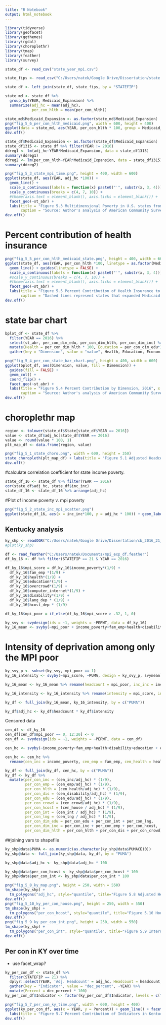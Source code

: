 ```yaml
---
title: "R Notebook"
output: html_notebook
---
```


```r
library(tidyverse)
library(geofacet)
library(ggthemes)
library(rgdal)
library(choroplethr)
library(tmap)
library(feather)
library(survey)
```

```r
state_df <- read_csv("state_year_mpi.csv")
```

```r
state_fips <- read_csv("C:/Users/natek/Google Drive/Dissertation/state names and medicaid.csv")
```

```r
state_df <- left_join(state_df, state_fips, by = "STATEFIP")
```

```r
state_md <- state_df %>%
  group_by(YEAR, Medicaid_Expansion) %>%
  summarize(adj_hc = mean(adj_hc),
            per_con_hlth = mean(per_con_hlth))

state_md$Medicaid_Expansion <- as.factor(state_md$Medicaid_Expansion)
png("fig_5_6_per_con_hlth_medicaid.png", width = 600, height = 400)
ggplot(data = state_md, aes(YEAR, per_con_hlth * 100, group = Medicaid_Expansion, linetype = Medicaid_Expansion)) + geom_line() + labs(title = "Figure 5.6 Percent Contribution of Health Insurance over time", x = "Year", y = "Percent Contribution of Health Insurance") + theme_tufte() + scale_linetype_discrete(name = "Medicaid\nExpansion", breaks = c("1", "0"), labels = c("Yes", "No"))
dev.off()
```

```r
state_df$Medicaid_Expansion <- as.factor(state_df$Medicaid_Expansion)
state_df1315 <- state_df %>% filter(YEAR != 2016)
ddreg1 <- lm(adj_hc~YEAR*Medicaid_Expansion, data = state_df1315)
summary(ddreg1)
ddreg2 <- lm(per_con_hlth~YEAR*Medicaid_Expansion, data = state_df1315)
summary(ddreg2)
```



```r
png("fig_5_3_state_mpi_time.png", height = 400, width = 600)
ggplot(state_df, aes(YEAR, adj_hc *100)) +
  geom_line() +
  scale_x_continuous(labels = function(x) paste0("'", substr(x, 3, 4))) +
  scale_y_continuous(breaks = c(4, 7, 10)) +
  #theme(axis.text = element_blank(), axis.ticks = element_blank()) +
  facet_geo(~st_abr) +
  labs(title = "Figure 5.3 Multidimensional Poverty in U.S. states from 2013 to 2016", x = "Year", y = "Adjusted Headcount",
       caption = "Source: Author's analysis of American Community Survey data via IPUMS")
dev.off()
```

# Percent contribution of health insurance
```r
png("fig_5_5_per_con_hlth_medicaid_state.png", height = 400, width = 600)
ggplot(state_df, aes(YEAR, per_con_hlth *100, linetype = as.factor(Medicaid_Expansion))) +
  geom_line() + guides(linetype = FALSE) +
  scale_x_continuous(labels = function(x) paste0("'", substr(x, 3, 4))) +
  #scale_y_continuous(breaks = c(4, 7, 10)) +
  #theme(axis.text = element_blank(), axis.ticks = element_blank()) +
  facet_geo(~st_abr) +
  labs(title = "Figure 5.5 Percent Contribution of Health Insurance to MPI in U.S. states from 2013 to 2016", x = "Year", y = "Adjusted Headcount",
       caption = "Dashed lines represent states that expanded Medicaid \nSource: Author's analysis of American Community Survey data via IPUMS")
dev.off()
```


# state bar chart
```r
bplot_df <- state_df %>%
  filter(YEAR == 2016) %>%
  select(st_abr, per_con_dim_edu, per_con_dim_hlth, per_con_dim_inc) %>%
  mutate(Health = per_con_dim_hlth * 100, Education = per_con_dim_edu*100, Economic = per_con_dim_inc * 100) %>%
  gather(key = "Dimension", value = "value", Health, Education, Economic)

png("fig_5_4_per_con_state_bar_chart.png", height = 400, width = 600)
ggplot(bplot_df, aes(Dimension, value, fill = Dimension)) +
  guides(fill = FALSE) +
  geom_col() +
  coord_flip() + 
  facet_geo(~st_abr) +
  labs(title = "Figure 5.4 Percent Contribution by Dimension, 2016", x = "Dimension", y = "Percent Contribution",
       caption = "Source: Author's analysis of American Community Survey data via IPUMS")
dev.off()
```



# choroplethr map
```r

region <- tolower(state_df$State[state_df$YEAR == 2016])
value <- state_df$adj_hc[state_df$YEAR == 2016]
value <- round(value * 100, 1)
plt_map_df <- data.frame(region, value)

png("fig_5_1_state_choro.png", width = 600, height = 350)
state_choropleth(plt_map_df) + labs(title = "Figure 5.1 Adjusted Headcount, 2016") + theme(plot.title = element_text(hjust = 0.5))
dev.off()
```

#calculate correlation coefficient for state income poverty. 
```r
state_df_16 <- state_df %>% filter(YEAR == 2016)
cor(state_df$adj_hc, state_df$inc_inc)
state_df_16 <- state_df_16 %>% arrange(adj_hc)
```

#Plot of income poverty v. mpi poverty
```r
png("fig_5_2_state_inc_mpi_scatter.png")
ggplot(state_df_16, aes(x = inc_inc*100, y = adj_hc * 100)) + geom_label(aes(label = st_abr))+ geom_smooth(method = "lm", se = FALSE) + labs(title = "Figure 5.2 Income Poverty and Adjusted Headcount, 2016 ", y = "Adjusted Headcount", x = "Income Poverty") + theme_tufte()
```

## Kentucky analysis

```r
ky_shp <- readOGR("C:/Users/natek/Google Drive/Dissertation/cb_2016_21_puma10_500k", layer = "cb_2016_21_puma10_500k", GDAL1_integer64_policy = TRUE) 
#plot(ky_shp)
```

```r
df <- read_feather("C:/Users/natek/Documents/mpi_exp_df.feather")
df_ky_16 <- df %>% filter(STATEFIP == 21 & YEAR == 2016)
```

```r
df_ky_16$mpi_score = df_ky_16$income_poverty*(1/9) + 
  df_ky_16$fam_emp *(1/9) + 
  df_ky_16$health*(1/9) + 
  df_ky_16$education*(1/9) +
  df_ky_16$overcrowd*(1/9) +
  df_ky_16$computer_internet*(1/9) + 
  df_ky_16$disability*(1/9) +
  df_ky_16$lang_dep * (1/9) +
  df_ky_16$hcost_dep * (1/9)

df_ky_16$mpi_poor = if_else(df_ky_16$mpi_score > .32, 1, 0)
```


```r
ky_svy <- svydesign(ids = ~1, weights = ~PERWT, data = df_ky_16)
ky_16_mean <- svyby(~mpi_poor + income_poverty+fam_emp+health+disability+education + overcrowd+hcost_dep+computer_internet+lang_dep, ~PUMA, design = ky_svy, svymean)
```


# Intensity of deprivation among only the MPI poor
```r
ky_svy_p <- subset(ky_svy, mpi_poor == 1)
ky_16_intensity <- svyby(~mpi_score, ~PUMA, design = ky_svy_p, svymean)
```

```r
ky_16_mean <- ky_16_mean %>% rename(headcount = mpi_poor, inc_inc = income_poverty, inc_emp = fam_emp, inc_health = health, inc_dis = disability, inc_edu = education, inc_crowd = overcrowd, inc_house = hcost_dep, inc_int = computer_internet, inc_lng = lang_dep, se_headcount = se.mpi_poor, se_inc_inc = se.income_poverty, se_inc_emp = se.fam_emp, se_inc_health = se.health, se_inc_dis = se.disability, se_inc_edu = se.education, se_inc_crowd = se.overcrowd, se_inc_house = se.hcost_dep, se_inc_int = se.computer_internet, se_inc_lng = se.lang_dep)

ky_16_intensity <- ky_16_intensity %>% rename(intensity = mpi_score, int_se = se)

ky_df <- full_join(ky_16_mean, ky_16_intensity, by = c("PUMA"))

ky_df$adj_hc <- ky_df$headcount * ky_df$intensity

```

Censored data
```r
cen_df <- df_ky_16
cen_df[cen_df$mpi_poor == 0, 12:20] <- 0
cen_df <- svydesign(ids = ~1, weights = ~PERWT, data = cen_df)
```

```r
cen_hc <- svyby(~income_poverty+fam_emp+health+disability+education + overcrowd+hcost_dep+computer_internet+lang_dep, ~PUMA, design = cen_df, svymean)
```

```r
cen_hc <- cen_hc %>%
  rename(cen_inc = income_poverty, cen_emp = fam_emp, cen_health = health, cen_disability = disability, cen_edu = education, cen_crowd = overcrowd, cen_house = hcost_dep, cen_int = computer_internet, cen_lng = lang_dep, se_cen_inc = se.income_poverty, se_cen_emp = se.fam_emp, se_cen_health = se.health, se_cen_disability = se.disability, se_cen_edu = se.education, se_cen_crowd = se.overcrowd, se_cen_house = se.hcost_dep, se_cen_int = se.computer_internet, se_cen_lng = se.lang_dep)
```


```r
ky_df <- full_join(ky_df, cen_hc, by = c("PUMA"))
ky_df <- ky_df %>%
  mutate(per_con_inc = (cen_inc/adj_hc) * (1/9),
         per_con_emp = (cen_emp/adj_hc) * (1/9),
         per_con_hlth = (cen_health/adj_hc) * (1/9),
         per_con_dis = (cen_disability/adj_hc) * (1/9),
         per_con_edu = (cen_edu/adj_hc) * (1/9),
         per_con_crowd = (cen_crowd/adj_hc) * (1/9),
         per_con_hcost = (cen_house / adj_hc) * (1/9),
         per_con_int = (cen_int / adj_hc) * (1/9),
         per_con_lng = (cen_lng / adj_hc) * (1/9), 
         per_con_dim_edu = per_con_edu + per_con_int + per_con_lng,
         per_con_dim_inc = per_con_inc + per_con_emp + per_con_hcost,
         per_con_dim_hlth = per_con_hlth + per_con_dis + per_con_crowd)
```

##joining vars to shapefile

```r
ky_shp@data$PUMA <- as.numeric(as.character(ky_shp@data$PUMACE10))
ky_shp@data <- full_join(ky_shp@data, ky_df, by = "PUMA")
```

```r
ky_shp@data$adj_hc <- ky_shp@data$adj_hc * 100
```

```r
ky_shp@data$per_con_hcost <- ky_shp@data$per_con_hcost * 100
ky_shp@data$per_con_int <- ky_shp@data$per_con_int * 100

```


```r
png("fig_5_8_ky_map.png", height = 250, width = 550)
tm_shape(ky_shp) +
  tm_polygons("adj_hc", style="quantile", title="Figure 5.8 Adjusted Headcount", palette = "Blues")
dev.off()
png("fig_5_10_ky_per_con_house.png", height = 250, width = 550)
tm_shape(ky_shp) +
  tm_polygons("per_con_hcost", style="quantile", title="Figure 5.10 Housing Cost Percent Contribution", palette = "Blues")
dev.off()
png("fig_5_9_ky_per_con_int.png", height = 250, width = 550)
tm_shape(ky_shp) +
  tm_polygons("per_con_int", style="quantile", title="Figure 5.9 Internet Access Percent Contribution", palette = "Blues")
dev.off()
```

## Per con in KY over time

- use facet_wrap?
```r
ky_per_con_df <- state_df %>% 
  filter(STATEFIP == 21) %>%
  dplyr::select(YEAR, 'Adj. Headcount' = adj_hc, Headcount = headcount, Intensity = intensity, Income = per_con_inc, Employment = per_con_emp, 'Health Insurance' = per_con_hlth, Disability = per_con_dis, 'HS Degree' = per_con_edu, Overcrowding = per_con_crowd, 'Housing Cost' = per_con_hcost, Internet = per_con_int, Language = per_con_lng) %>%
  gather(key = "Indicator", value = "dec_percent", -YEAR) %>%
  mutate(Percent = dec_percent * 100)
ky_per_con_df$Indicator <- factor(ky_per_con_df$Indicator, levels = c("Adj. Headcount", "Health Insurance", "HS Degree", "Income", "Headcount", "Disability", "Internet", "Employment", "Intensity", "Overcrowding", "Language", "Housing Cost"))
```

```r
png("fig_5_7_per_con_ky_time.png", width = 600, height = 400)
ggplot(ky_per_con_df, aes(x = YEAR, y = Percent)) + geom_line() + facet_wrap(~Indicator) + 
  labs(title = "Figure 5.7 Percent Contribution of Indicators in Kentucky", x = "Year", y = "Percent") + theme_bw()
dev.off()
```

